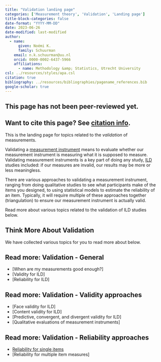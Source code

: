 ```yaml
---
title: "Validation landing page"
categories: ['Measurement theory', 'Validation', 'Landing page']
title-block-categories: false
date-format: "YYYY-MM-DD"
date: 2023-06-26
date-modified: last-modified
author:
  - name:
      given: Noémi K.
      family: Schuurman
    email: n.k.schuurman@uu.nl
    orcid: 0000-0002-6437-5966
    affiliations:
      - name: Methodology &amp; Statistics, Utrecht University
csl: ../resources/styles/apa.csl
citation: true
bibliography: ../resources/bibliographies/pagename_references.bib
google-scholar: true
---
```


::: callout-caution
## This page has not been peer-reviewed yet.
:::

::: callout-note
## Want to cite this page? See [citation info](validation.html#citation).
:::

This is the landing page for topics related to the <i> validation </i> of measurements.

Validating a [measurement instrument](instrument.qmd) means to evaluate whether our measurement instrument is measuring what it is supposed to measure. Validating measurement instruments is a key part of doing any study, [ILD](../intensive-longitudinal-data.qmd) studies included: if our measures are invalid, our results may be more or less meaningless. 

There are various approaches to validating a measurement instrument, ranging from doing qualitative studies to see what participants make of the items you designed, to using statistical models to estimate the reliability of an item. Typically, it will require multiple of these approaches together (triangulation) to ensure our measurement instrument is actually valid. 

Read more about various topics related to the validation of ILD studies below.

## Think More About Validation

We have collected various topics for you to read more about below.

::: {.callout-note collapse="false"}
## Read more: Validation - General
-   [When are my measurements good enough?]
-   [Validity for ILD]
-   [Reliability for ILD]
:::

::: {.callout-note collapse="false"}
## Read more: Validation - Validity approaches
-   [Face validity for ILD]
-   [Content validity for ILD]
-   [Predictive, convergent, and divergent validity for ILD]
-   [Qualitative evaluations of measurement instruments]
:::

::: {.callout-note collapse="false"}
## Read more: Validation - Reliability approaches
-   [Reliability for single items](validation\reliability-single-item-measures.qmd)
-   [Reliability for multiple item measures]
:::

